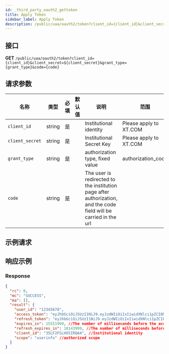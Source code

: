 ```yaml
---
id: _third_party_oauth2_gettoken
title: Apply Token
sidebar_label: Apply Token
description: /public/uaa/oauth2/token?client_id={client_id}&client_secret=${client_secret}&grant_type={grant_type}&code={code}
---
```


## 接口

**GET** `/public/uaa/oauth2/token?client_id={client_id}&client_secret=${client_secret}&grant_type={grant_type}&code={code}`

## 请求参数

| 名称 | 类型 | 必填 | 默认值 | 说明 | 范围 |
| --- | --- | --- | --- | --- | --- |
| `client_id` | string | 是 |  | Institutional identity | Please apply to XT.COM |
| `client_secret` | string | 是 |  | Institutional Secret Key | Please apply to XT.COM |
| `grant_type` | string | 是 |  | authorization type, fixed value | authorization_code |
| `code` | string | 是 |  | The user is redirected to the institution page after authorization, and the code field will be carried in the url |  |

## 示例请求

## 响应示例

### Response

```json
{
  "rc": 0,
  "mc": "SUCCESS",
  "ma": [],
  "result": {
    "user_id": "12345678",
    "access_token": "eyJhbGciOiJSUzI1NiJ9.eyJzdWIiOiIxIiwidXNlci1pZCI6MSwic2NvcGUiOiJ1c2VyaW5mbyIsImlzcyI6Inh0LmNvbSIsImV4cCI6MTY5MTU2MTA3NiwiY2xpZW50X2lkIjoiMzVMRjJGU0xIWDVJUlFBNCJ9.vkSTiFLcQuO0qJqdm21MfmoLKb38wwhsKPCJI3x1xmOxYouH5GtmcYglk0XRxPeOMVZ-6E6tM3HGn1yMQdqTgHOVeAbtLSBBIqyUh6y-8j_MF8GyBwcEaRK2hfWBNOHw06B-0jLO_mKEduUWZXYHjNiAN2jenbj7Ba6MX7rcENk", //Token used to access the authorization interface.The default validity period is one day
    "refresh_token": "eyJhbGciOiJSUzI1NiJ9.eyJzdWIiOiIxIiwidXNlci1pZCI6MSwic2NvcGUiOiJ1c2VyaW5mbyIsImlzcyI6Inh0LmNvbSIsImV4cCI6MTY5NDE1MzA3NiwiY2xpZW50X2lkIjoiMzVMRjJGU0xIWDVJUlFBNCJ9.UIeGGDiiybfEUEPFAteN3TtCxz5PyZxGDIULaNJjO3mCck7s28nRpXWSxONMGYMXG03XxJVUJs5WfdpNEmKUmmoQQuy-UOCuvV7zLdFmwUHd5e5tDMA7mgTCxbCeyxYE4L8Vr8StEEhxwWbDFxG_-2wdNEgEIvlgg9bI87Qcy9s", //The token used to refresh the access token.The default validity period is 180 days
    "expires_in": 15551999, //The number of milliseconds before the access_token expires
    "refresh_expires_in": 18143999, //The number of milliseconds before refresh_token expires
    "client_id": "35LF2FSLHX5IRQA4", //Institutional identity
    "scope": "userinfo" //authorized scope
  }
}
```
